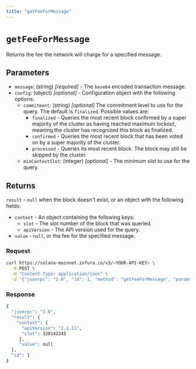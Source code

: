 ```yaml
---
title: "getFeeForMessage"
---
```



# `getFeeForMessage`

Returns the fee the network will charge for a specified message. <CreditCost network="solana" method="getFeeForMessage" />

## Parameters

- `message`: (string) _[required]_ - The `base64` encoded transaction message.
- `config`: (object) _[optional]_  - Configuration object with the following options:
    - `commitment`: (string) _[optional]_  The commitment level to use for the query. The default is `finalized`. Possible values are:
        - `finalized` - Queries the most recent block confirmed by a super majority of the cluster as having
            reached maximum lockout, meaning the cluster has recognized this block as finalized.
        - `confirmed` - Queries the most recent block that has been voted on by a super majority of the cluster.
        - `processed` - Queries its most recent block. The block may still be skipped by the cluster.
    - `minContextSlot`: (integer) _[optional]_ - The minimum slot to use for the query.

## Returns

`result` - `null` when the block doesn't exist, or an object with the following fields:

- `context` - An object containing the following keys:
    - `slot` - The slot number of the block that was queried.
    - `apiVersion` - The API version used for the query.
- `value` - `null`, or the fee for the specified message.

### Request

<Tabs>
  <TabItem value="curl">

  ```bash
  curl https://solana-mainnet.infura.io/v3/<YOUR-API-KEY> \
    -X POST \
    -H "Content-Type: application/json" \
    -d '{"jsonrpc": "2.0", "id": 1, "method": "getFeeForMessage", "params": ["AQABAgIAAAAAAAAAAAAAAAAAAAAAAAAAAAAAAAAAAAAAAAAAAQAAAAAAAAAAAAAAAAAAAAAAAAAAAAAAAAAAAAAAAAAAAAAAAAAAAAAAAAAAAAAAAAAAAAAAAAAAAAAAAAAAAAEBAQAA", {"commitment": "processed"}]}'
   ```

  </TabItem>
</Tabs>

### Response

<Tabs>
  <TabItem value="JSON">

  ```bash
  {
    "jsonrpc": "2.0",
    "result": {
      "context": {
        "apiVersion": "2.1.11",
        "slot": 320142245
       },
       "value": null
    },
    "id": 1
  }
  ```

  </TabItem>
</Tabs>